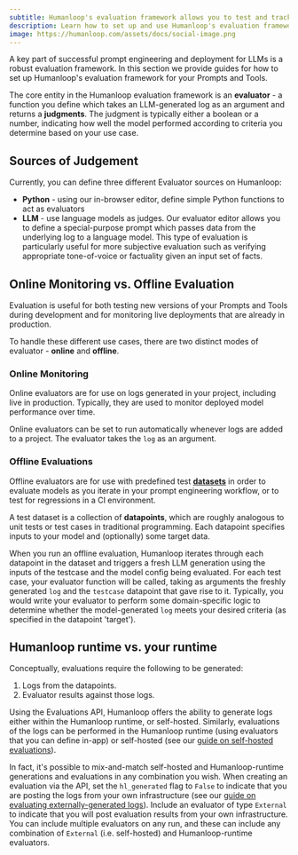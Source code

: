 ```yaml
---
subtitle: Humanloop's evaluation framework allows you to test and track the performance of your LLM apps in a rigorous way.
description: Learn how to set up and use Humanloop's evaluation framework to test and track the performance of your AI apps.
image: https://humanloop.com/assets/docs/social-image.png
---
```


A key part of successful prompt engineering and deployment for LLMs is a robust evaluation framework. In this section we provide guides for how to set up Humanloop's evaluation framework for your Prompts and Tools.

The core entity in the Humanloop evaluation framework is an **evaluator** - a function you define which takes an LLM-generated log as an argument and returns a **judgments**.
The judgment is typically either a boolean or a number, indicating how well the model performed according to criteria you determine based on your use case.

## Sources of Judgement

Currently, you can define three different Evaluator sources on Humanloop:

- **Python** - using our in-browser editor, define simple Python functions to act as evaluators
- **LLM** - use language models as judges. Our evaluator editor allows you to define a special-purpose prompt which passes data from the underlying log to a language model. This type of evaluation is particularly useful for more subjective evaluation such as verifying appropriate tone-of-voice or factuality given an input set of facts.

## Online Monitoring vs. Offline Evaluation

Evaluation is useful for both testing new versions of your Prompts and Tools during development and for monitoring live deployments that are already in production.

To handle these different use cases, there are two distinct modes of evaluator - **online** and **offline**.

### Online Monitoring

Online evaluators are for use on logs generated in your project, including live in production. Typically, they are used to monitor deployed model performance over time.

Online evaluators can be set to run automatically whenever logs are added to a project. The evaluator takes the `log` as an argument.

### Offline Evaluations

Offline evaluators are for use with predefined test [**datasets**](./datasets) in order to evaluate models as you iterate in your prompt engineering workflow, or to test for regressions in a CI environment.

A test dataset is a collection of **datapoints**, which are roughly analogous to unit tests or test cases in traditional programming. Each datapoint specifies inputs to your model and (optionally) some target data.

When you run an offline evaluation, Humanloop iterates through each datapoint in the dataset and triggers a fresh LLM generation using the inputs of the testcase and the model config being evaluated. For each test case, your evaluator function will be called, taking as arguments the freshly generated `log` and the `testcase` datapoint that gave rise to it. Typically, you would write your evaluator to perform some domain-specific logic to determine whether the model-generated `log` meets your desired criteria (as specified in the datapoint 'target').

## Humanloop runtime vs. your runtime

Conceptually, evaluations require the following to be generated:

1. Logs from the datapoints.
2. Evaluator results against those logs.

Using the Evaluations API, Humanloop offers the ability to generate logs either within the Humanloop runtime, or self-hosted. Similarly, evaluations of the logs can be performed in the Humanloop runtime (using evaluators that you can define in-app) or self-hosted (see our [guide on self-hosted evaluations](./self-hosted-evaluations)).

In fact, it's possible to mix-and-match self-hosted and Humanloop-runtime generations and evaluations in any combination you wish. When creating an evaluation via the API, set the `hl_generated` flag to `False` to indicate that you are posting the logs from your own infrastructure (see our [guide on evaluating externally-generated logs](./evaluating-externally-generated-logs)). Include an evaluator of type `External` to indicate that you will post evaluation results from your own infrastructure. You can include multiple evaluators on any run, and these can include any combination of `External` (i.e. self-hosted) and Humanloop-runtime evaluators.
